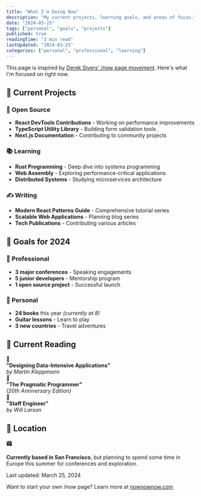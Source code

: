 ```yaml
---
title: "What I'm Doing Now"
description: "My current projects, learning goals, and areas of focus."
date: "2024-03-25"
tags: ["personal", "goals", "projects"]
published: true
readingTime: "3 min read"
lastUpdated: "2024-03-25"
categories: ["personal", "professional", "learning"]
---
```


<div className="mb-8 p-6 bg-gradient-to-r from-blue-50 to-indigo-50 dark:from-blue-900/20 dark:to-indigo-900/20 rounded-lg border border-blue-200 dark:border-blue-800">
  <p className="text-lg">
    This page is inspired by <a href="https://nownownow.com/about" target="_blank" rel="noopener noreferrer" className="text-blue-600 hover:text-blue-700 dark:text-blue-400 dark:hover:text-blue-300 underline">Derek Sivers' /now page movement</a>. Here's what I'm focused on right now.
  </p>
</div>

## 🚀 Current Projects

<div className="grid gap-6 mb-8">

<div className="border-l-4 border-green-500 pl-4 py-2">

### 🌟 Open Source

- **React DevTools Contributions** - Working on performance improvements
- **TypeScript Utility Library** - Building form validation tools  
- **Next.js Documentation** - Contributing to community projects

</div>

<div className="border-l-4 border-yellow-500 pl-4 py-2">

### 📚 Learning

- **Rust Programming** - Deep dive into systems programming
- **Web Assembly** - Exploring performance-critical applications
- **Distributed Systems** - Studying microservices architecture

</div>

<div className="border-l-4 border-purple-500 pl-4 py-2">

### ✍️ Writing

- **Modern React Patterns Guide** - Comprehensive tutorial series
- **Scalable Web Applications** - Planning blog series  
- **Tech Publications** - Contributing various articles

</div>

</div>

## 🎯 Goals for 2024

<div className="grid md:grid-cols-2 gap-6 mb-8">

<div className="p-6 rounded-lg bg-blue-50 dark:bg-blue-900/20 border border-blue-200 dark:border-blue-800">

### 💼 Professional

- **3 major conferences** - Speaking engagements
- **5 junior developers** - Mentorship program  
- **1 open source project** - Successful launch

</div>

<div className="p-6 rounded-lg bg-green-50 dark:bg-green-900/20 border border-green-200 dark:border-green-800">

### 🌱 Personal

- **24 books** this year *(currently at 8)*
- **Guitar lessons** - Learn to play
- **3 new countries** - Travel adventures

</div>

</div>

## 📖 Current Reading

<div className="space-y-3 mb-8">

<div className="flex items-center gap-3">
  <span className="text-2xl">📘</span>
  <div>
    <strong>"Designing Data-Intensive Applications"</strong>
    <br />
    <em className="text-gray-600 dark:text-gray-400">by Martin Kleppmann</em>
  </div>
</div>

<div className="flex items-center gap-3">
  <span className="text-2xl">📗</span>
  <div>
    <strong>"The Pragmatic Programmer"</strong>
    <br />
    <em className="text-gray-600 dark:text-gray-400">(20th Anniversary Edition)</em>
  </div>
</div>

<div className="flex items-center gap-3">
  <span className="text-2xl">📙</span>
  <div>
    <strong>"Staff Engineer"</strong>
    <br />
    <em className="text-gray-600 dark:text-gray-400">by Will Larson</em>
  </div>
</div>

</div>

## 📍 Location

<div className="p-6 rounded-lg bg-yellow-50 dark:bg-yellow-900/20 border border-yellow-200 dark:border-yellow-800 mb-8">
  <div className="flex items-center gap-3">
    <span className="text-2xl">🏙️</span>
    <p className="text-lg">
      <strong>Currently based in San Francisco</strong>, but planning to spend some time in Europe this summer for conferences and exploration.
    </p>
  </div>
</div>

<div className="text-center border-t border-gray-200 dark:border-gray-800 pt-8">
  <p className="text-sm text-gray-500 dark:text-gray-400 italic">
    Last updated: March 25, 2024
  </p>
  <p className="text-xs text-gray-400 dark:text-gray-500 mt-2">
    Want to start your own /now page? Learn more at <a href="https://nownownow.com/about" target="_blank" rel="noopener noreferrer" className="text-blue-600 dark:text-blue-400 hover:underline">nownownow.com</a>
  </p>
</div>
